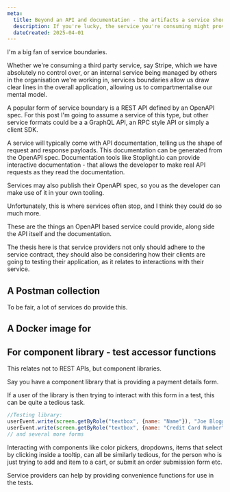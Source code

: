 ```yaml
---
meta:
  title: Beyond an API and documentation - the artifacts a service should provide
  description: If you're lucky, the service you're consuming might provide an API spec and a client SDK. I argue they could provide so much more. 
  dateCreated: 2025-04-01
---
```


I'm a big fan of service boundaries. 

Whether we're consuming a third party service, say Stripe, which we have absolutely no control over, or an internal service being managed by others in the organisation we're working in, services boundaries allow us draw clear lines in the overall application, allowing us to compartmentalise our mental model. 

A popular form of service boundary is a REST API defined by an OpenAPI spec. For this post I'm going to assume a service of this type, but other service formats could be a a GraphQL API, an RPC style API or simply a client SDK. 

A service will typically come with API documentation, telling us the shape of request and response payloads. This documentation can be generated from the OpenAPI spec. Documentation tools like Stoplight.io can provide interactive documentation - that allows the developer to make real API requests as they read the documentation. 

Services may also publish their OpenAPI spec, so you as the developer can make use of it in your own tooling. 

Unfortunately, this is where services often stop, and I think they could do so much more. 

These are the things an OpenAPI based service could provide, along side the API itself and the documentation. 

The thesis here is that service providers not only should adhere to the service contract, they should also be considering how their clients are going to testing their application, as it relates to interactions with their service. 


## A Postman collection

To be fair, a lot of services do provide this. 


## A Docker image for 

## For component library - test accessor functions

This relates not to REST APIs, but component libraries. 

Say you have a component library that is providing a payment details form. 

If a user of the library is then trying to interact with this form in a test, this can be quite a tedious task. 

```js
//Testing library:
userEvent.write(screen.getByRole("textbox", {name: "Name"}), "Joe Bloggs")
userEvent.write(screen.getByRole("textbox", {name: "Credit Card Number"}), "1234 1234 1234 1234")
// and several more forms
```

Interacting with components like color pickers, dropdowns, items that select by clicking inside a tooltip, can all be similarly tedious, for the person who is just trying to add and item to a cart, or submit an order submission form etc. 

Service providers can help by providing convenience functions for use in the tests.